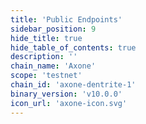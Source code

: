 ```yaml
---
title: 'Public Endpoints'
sidebar_position: 9
hide_title: true
hide_table_of_contents: true
description: ''
chain_name: 'Axone'
scope: 'testnet'
chain_id: 'axone-dentrite-1'
binary_version: 'v10.0.0'
icon_url: 'axone-icon.svg'
---
```



<PageTitle
  iconUrl="img/axone-icon.svg"
  title="Axone Public Endpoints"
  chainId="axone-dentrite-1"
  version="v10.0.0"
/>

<PublicEndpoints chainId="axone-dentrite-1" />